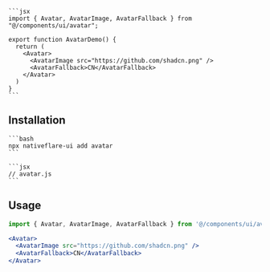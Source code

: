 
<Tabs>
  <TabItem value="preview" label="Preview" default>
    <ExpoFrame url="/ui/avatar" height="300" width="100%" />
  </TabItem>
  <TabItem value="code" label="Code">

    ```jsx
    import { Avatar, AvatarImage, AvatarFallback } from "@/components/ui/avatar";

    export function AvatarDemo() {
      return (
        <Avatar>
          <AvatarImage src="https://github.com/shadcn.png" />
          <AvatarFallback>CN</AvatarFallback>
        </Avatar>
      )
    }
    ```

  </TabItem>
</Tabs>

## Installation

<Tabs>
  <TabItem value="cli" label="CLI" default>

    ```bash
    npx nativeflare-ui add avatar
    ```

  </TabItem>
  <TabItem value="manual" label="Manual">

    ```jsx
    // avatar.js
    ```

  </TabItem>
</Tabs>

## Usage

```jsx
import { Avatar, AvatarImage, AvatarFallback } from '@/components/ui/avatar';
```

```jsx
<Avatar>
  <AvatarImage src="https://github.com/shadcn.png" />
  <AvatarFallback>CN</AvatarFallback>
</Avatar>
```
